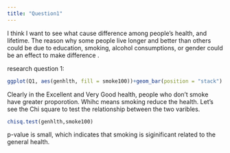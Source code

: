 ```yaml
---
title: "Question1"
---
```


I think I want to see what cause difference among people’s health, and lifetime. The reason why some people live longer and better than others could be due to education, smoking, alcohol consumptions, or gender could be an effect to make difference . 

research question 1: 
```r

ggplot(Q1, aes(genhlth, fill = smoke100))+geom_bar(position = "stack")

```
Clearly in the Excellent and Very Good health, people who don't smoke have greater proporotion. Whihc means smoking reduce the health.
Let's see the Chi square to test the relationship between the two varibles.
```r
chisq.test(genhlth,smoke100)
```

p-value is small, which indicates that smoking is siginificant related to the general health.